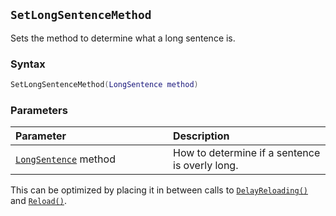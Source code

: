 ::: {.minipage data-latex="{\textwidth}"}
## `SetLongSentenceMethod`

Sets the method to determine what a long sentence is.

### Syntax {-}

``` .lua
SetLongSentenceMethod(LongSentence method)
```

### Parameters {-}

**Parameter** | **Description**
| :-- | :-- |
| [`LongSentence`](#longsentence) method | How to determine if a sentence is overly long. |

:::: {.tipsection data-latex=""}
This can be optimized by placing it in between calls to [`DelayReloading()`](#batch-delayreloading) and [`Reload()`](#batch-reload).
::::
:::
